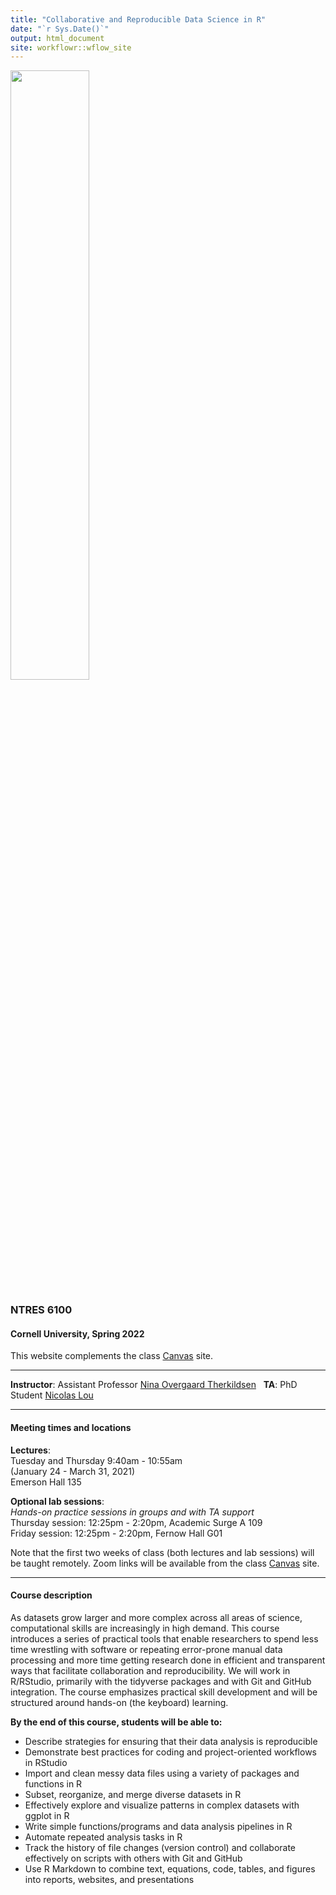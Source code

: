 ```yaml
---
title: "Collaborative and Reproducible Data Science in R"
date: "`r Sys.Date()`"
output: html_document
site: workflowr::wflow_site
---
```


![](assets/logo.png){width=50%}  

### NTRES 6100 

#### Cornell University, Spring 2022


This website complements the class [Canvas](https://canvas.cornell.edu/courses/39033) site.  

***

**Instructor**: Assistant Professor [Nina Overgaard Therkildsen](https://www.therkildsenlab.com)
&nbsp;
**TA**: PhD Student [Nicolas Lou](https://dnr.cals.cornell.edu/people/runyang-lou/)

***
#### Meeting times and locations

**Lectures**:  
Tuesday and Thursday 9:40am - 10:55am  
(January 24 - March 31, 2021)   
Emerson Hall 135  

**Optional lab sessions**:  
*Hands-on practice sessions in groups and with TA support*  
Thursday session: 12:25pm - 2:20pm, Academic Surge A 109  
Friday session: 12:25pm - 2:20pm, Fernow Hall G01  

Note that the first two weeks of class (both lectures and lab sessions) will be taught remotely. Zoom links will be available from the class [Canvas](https://canvas.cornell.edu/courses/39033) site.

***

#### Course description    

As datasets grow larger and more complex across all areas of science, computational skills are increasingly in high demand. This course introduces a series of practical tools that enable researchers to spend less time wrestling with software or repeating error-prone manual data processing and more time getting research done in efficient and transparent ways that facilitate collaboration and reproducibility. We will work in R/RStudio, primarily with the tidyverse packages and with Git and GitHub integration. The course emphasizes practical skill development and will be structured around hands-on (the keyboard) learning.  

**By the end of this course, students will be able to:**  

* Describe strategies for ensuring that their data analysis is reproducible  
* Demonstrate best practices for coding and project-oriented workflows in RStudio  
* Import and clean messy data files using a variety of packages and functions in R  
* Subset, reorganize, and merge diverse datasets in R  
* Effectively explore and visualize patterns in complex datasets with ggplot in R  
* Write simple functions/programs and data analysis pipelines in R  
* Automate repeated analysis tasks in R  
* Track the history of file changes (version control) and collaborate effectively on scripts with others with Git and GitHub  
* Use R Markdown to combine text, equations, code, tables, and figures into reports, websites, and presentations  

